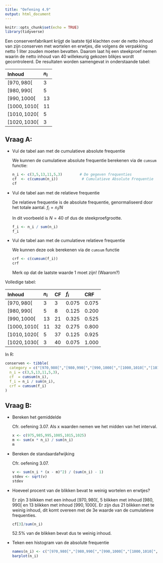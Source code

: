 ```yaml
---
title: "Oefening 4.9"
output: html_document
---
```


```r
knitr::opts_chunk$set(echo = TRUE)
library(tidyverse)
```

Een conservenfabrikant krijgt de laatste tijd klachten over de netto inhoud van zijn conserven met wortelen en erwtjes, die volgens de verpakking netto 1 liter zouden moeten bevatten. Daarom laat hij een steekproef nemen waarin de netto inhoud van 40 willekeurig gekozen blikjes wordt gecontroleerd. De resultaten worden samengevat in onderstaande tabel:


| Inhoud        | $n_i$ |
| :---          | :---  |
| $[970,980[$   | 3     |
| $[980,990[$   | 5     |
| $[990,1000[$  | 13    |
| $[1000,1010[$ | 11    |
| $[1010,1020[$ | 5     |
| $[1020,1030[$ | 3     |
    
## Vraag A:


- Vul de tabel aan met de cumulatieve absolute frequentie

    We kunnen de cumulatieve absolute frequentie berekenen via de `cumsum` functie:

    ```r
    n_i <- c(3,5,13,11,5,3)        # De gegeven frequenties
    cf  <- c(cumsum(n_i))           # Cumulatieve Absolute Frequentie
    cf
    ```
    
- Vul de tabel aan met de relatieve frequentie

    De relatieve frequentie is de absolute frequentie, genormaliseerd door het totale aantal.
    $f_i = n_i/N$
    
    In dit voorbeeld is $N = 40$ of dus de steekproefgrootte.
   
    
    ```r
    f_i <- n_i / sum(n_i)
    f_i
    ```

- Vul de tabel aan met de cumulatieve relatieve frequentie

    We kunnen deze ook berekenen via de `cumsum` functie
    
    ```r
    crf <- c(cumsum(f_i))
    crf
    ```
    
    Merk op dat de laatste waarde 1 moet zijn! (Waarom?)
    
Volledige tabel:
    

| Inhoud        | $n_i$ | CF   | $f_i$ | CRF   |  
| :---          | :---  | :--- | :---  | :---  |
| $[970,980[$   | 3     | 3    | 0.075 | 0.075 |
| $[980,990[$   | 5     | 8    | 0.125 | 0.200 |
| $[990,1000[$  | 13    | 21   | 0.325 | 0.525 |
| $[1000,1010[$ | 11    | 32   | 0.275 | 0.800 |
| $[1010,1020[$ | 5     | 37   | 0.125 | 0.925 |
| $[1020,1030[$ | 3     | 40   | 0.075 | 1.000 |

In R:

```r
conserven <- tibble(
  category = c("[970,980[","[980,990[","[990,1000[","[1000,1010[","[1010,1020[","[1020,1030["),
  n_i = c(3,5,13,11,5,3),
  cf  = cumsum(n_i),
  f_i = n_i / sum(n_i),
  crf = cumsum(f_i)
)
```

## Vraag B:

- Bereken het gemiddelde

    Cfr. oefening 3.07. Als x waarden nemen we het midden van het interval.
    
    ```r
    x <- c(975,985,995,1005,1015,1025)
    m <- sum(x * n_i) / sum(n_i)
    m
    ```

- Bereken de standaardafwijking

    Cfr. oefening 3.07.
    
    ```r
    v <- sum(n_i * (x - m)^2) / (sum(n_i) - 1)
    stdev <- sqrt(v)
    stdev
    ```
    
- Hoeveel procent van de blikken bevat te weinig wortelen en erwtjes?

    Er zijn 3 blikken met een inhoud $[970,980[$, 5 blikken met inhoud $[980,990[$ en 13 blikken met inhoud $[990,1000[$. Er zijn dus 21 blikken met te weinig inhoud, dit komt overeen met de 3e waarde van de cumulatieve frequenties.
    
    ```r
    cf[3]/sum(n_i)
    ```
    
    $52.5\%$ van de blikken bevat dus te weinig inhoud.
    
- Teken een histogram van de absolute frequentie

  ```r
  names(n_i) <- c("[970,980[","[980,990[","[990,1000[","[1000,1010[","[1010,1020[","[1020,1030[")
  barplot(n_i)
  ```

